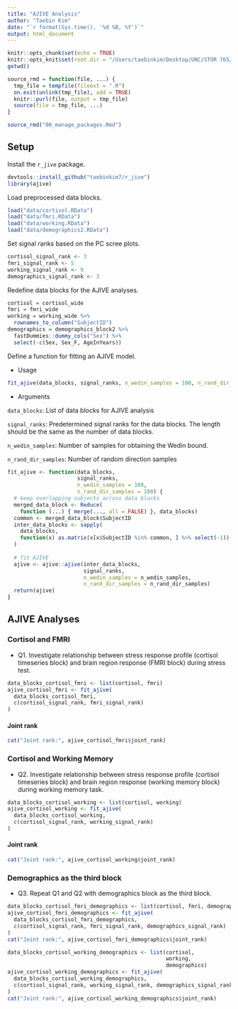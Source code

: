 ```yaml
---
title: "AJIVE Analysis"
author: "Taebin Kim"
date: "`r format(Sys.time(), '%d %B, %Y')`"
output: html_document
---
```


```r
knitr::opts_chunk$set(echo = TRUE)
knitr::opts_knit$set(root.dir = "/Users/taebinkim/Desktop/UNC/STOR 765/STOR765_Spring2023_TeamDS")
getwd()
```

```r
source_rmd = function(file, ...) {
  tmp_file = tempfile(fileext = ".R")
  on.exit(unlink(tmp_file), add = TRUE)
  knitr::purl(file, output = tmp_file)
  source(file = tmp_file, ...)
}

source_rmd("00_manage_packages.Rmd")
```
## Setup

Install the `r_jive` package.
```r
devtools::install_github("taebinkim7/r_jive")
library(ajive)
```

Load preprocessed data blocks.
```r
load("data/cortisol.RData")
load("data/fmri.RData")
load("data/working.RData")
load("data/demographics2.RData")
```


Set signal ranks based on the PC scree plots.
```r
cortisol_signal_rank <- 3
fmri_signal_rank <- 5
working_signal_rank <- 9
demographics_signal_rank <- 3
```

Redefine data blocks for the AJIVE analyses.
```r
cortisol = cortisol_wide
fmri = fmri_wide
working = working_wide %>%
  rownames_to_column("SubjectID")
demographics = demographics_block2 %>%
  fastDummies::dummy_cols("Sex") %>%
  select(-c(Sex, Sex_F, AgeInYears))
```

Define a function for fitting an AJIVE model.

* Usage
```r
fit_ajive(data_blocks, signal_ranks, n_wedin_samples = 100, n_rand_dir_samples = 100)
```

* Arguments

`data_blocks`: List of data blocks for AJIVE analysis

`signal_ranks`: Predetermined signal ranks for the data blocks. The length should be the same as the number of data blocks.

`n_wedin_samples`: Number of samples for obtaining the Wedin bound. 

`n_rand_dir_samples`: Number of random direction samples

```r
fit_ajive <- function(data_blocks,
                      signal_ranks,
                      n_wedin_samples = 100,
                      n_rand_dir_samples = 100) {
  # keep overlapping subjects across data blocks
  merged_data_block <- Reduce(
    function (...) { merge(..., all = FALSE) }, data_blocks)
  common <- merged_data_block$SubjectID
  inter_data_blocks <- sapply(
    data_blocks,
    function(x) as.matrix(x[x$SubjectID %in% common, ] %>% select(-1))
  )
  
  # fit AJIVE
  ajive <- ajive::ajive(inter_data_blocks,
                        signal_ranks,
                        n_wedin_samples = n_wedin_samples,
                        n_rand_dir_samples = n_rand_dir_samples)
  return(ajive)
}
```

## AJIVE Analyses

### Cortisol and FMRI

* Q1. Investigate relationship between stress response profile (cortisol timeseries block) and brain region response (FMRI block) during stress test.
```r
data_blocks_cortisol_fmri <- list(cortisol, fmri)
ajive_cortisol_fmri <- fit_ajive(
  data_blocks_cortisol_fmri,
  c(cortisol_signal_rank, fmri_signal_rank)
)
```

#### Joint rank
```r
cat("Joint rank:", ajive_cortisol_fmri$joint_rank)
```

### Cortisol and Working Memory

* Q2. Investigate relationship between stress response profile (cortisol timeseries block) and brain region response (working memory block) during working memory task.
```r
data_blocks_cortisol_working <- list(cortisol, working)
ajive_cortisol_working <- fit_ajive(
  data_blocks_cortisol_working,
  c(cortisol_signal_rank, working_signal_rank)
)
```

#### Joint rank
```r
cat("Joint rank:", ajive_cortisol_working$joint_rank)
```

### Demographics as the third block

* Q3. Repeat Q1 and Q2 with demographics block as the third block.
```r
data_blocks_cortisol_fmri_demographics <- list(cortisol, fmri, demographics)
ajive_cortisol_fmri_demographics <- fit_ajive(
  data_blocks_cortisol_fmri_demographics,
  c(cortisol_signal_rank, fmri_signal_rank, demographics_signal_rank)
)
cat("Joint rank:", ajive_cortisol_fmri_demographics$joint_rank)

data_blocks_cortisol_working_demographics <- list(cortisol,
                                                  working,
                                                  demographics)
ajive_cortisol_working_demographics <- fit_ajive(
  data_blocks_cortisol_working_demographics,
  c(cortisol_signal_rank, working_signal_rank, demographics_signal_rank)
)
cat("Joint rank:", ajive_cortisol_working_demographics$joint_rank)
```







